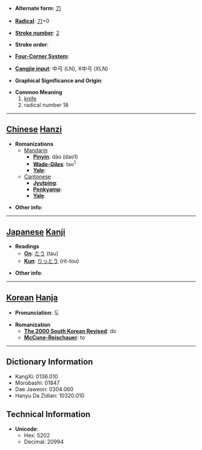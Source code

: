 * '''Alternate form''': [[刀]]

* '''[[Wiktionary:Chinese radical index| Radical]]''': [[Wiktionary:Chinese radical index 刀|刀]]+0

* '''[[Wiktionary:Chinese total strokes index|Stroke number]]''': [[Wiktionary:Chinese total strokes index 2|2]]

* '''Stroke order''': 

* '''[[Wiktionary:Chinese four corner index|Four-Corner System]]''': 

* '''[[Wiktionary:Chinese Cangjie index|Cangjie input]]''': 中弓 (LN), X中弓 (XLN)

* '''Graphical Significance and Origin''': 

* '''Common Meaning'''
*#[[knife]]
*# radical number 18


----

== [[Chinese]] [[Hanzi]] ==

* '''Romanizations'''
** [[Mandarin]]
*** '''[[Pinyin]]''': dāo (dao1)
*** '''[[Wade-Giles]]''': tao<sup>1</sup>
*** '''[[Yale]]''': 
**[[Cantonese]]
***'''[[Jyutping]]''':
***'''[[Penkyamp]]''': 
***'''[[Yale]]''': 

* '''Other info''': 

----

== [[Japanese]] [[Kanji]] ==

* '''Readings'''
** '''[[On]]''': [[たう]] (tau)
** '''[[Kun]]''': [[りっとう]] (rit-tou)

* '''Other info''':  

----

== [[Korean]] [[Hanja]] ==

* '''Pronunciation''': 도

* '''Romanization'''
** '''[[The 2000 South Korean Revised Romanization|The 2000 South Korean Revised]]''': do
** '''[[McCune-Reischauer]]''': to

----

== Dictionary Information ==

* KangXi: 0136.010
* Morobashi: 01847
* Dae Jaweon: 0304.060
* Hanyu Da Zidian: 10320.010

== Technical Information ==

* '''Unicode''':
** Hex: 5202
** Decimal: 20994